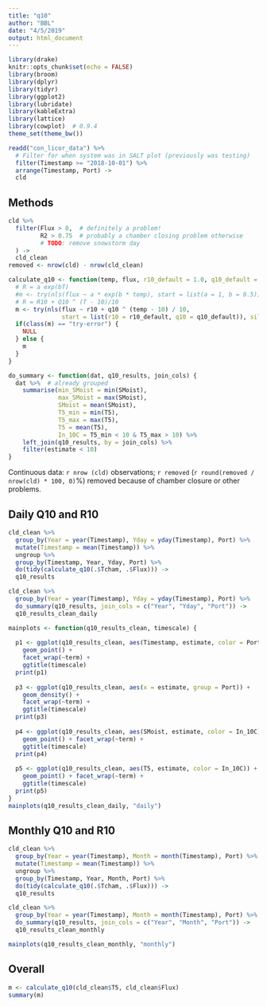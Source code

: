 ```yaml
---
title: "q10"
author: "BBL"
date: "4/5/2019"
output: html_document
---
```


```r
library(drake)
knitr::opts_chunk$set(echo = FALSE)
library(broom)
library(dplyr)
library(tidyr)
library(ggplot2)
library(lubridate)
library(kableExtra)
library(lattice)
library(cowplot)  # 0.9.4
theme_set(theme_bw())

readd("con_licor_data") %>% 
  # Filter for when system was in SALT plot (previously was testing)
  filter(Timestamp >= "2018-10-01") %>% 
  arrange(Timestamp, Port) ->
  cld
```

## Methods

```r
cld %>% 
  filter(Flux > 0,  # definitely a problem!
         R2 > 0.75  # probably a chamber closing problem otherwise
         # TODO: remove snowstorm day
  ) ->
  cld_clean
removed <- nrow(cld) - nrow(cld_clean)

calculate_q10 <- function(temp, flux, r10_default = 1.0, q10_default = 2.0) {
  # R = a exp(bT)
  #m <- try(nls(flux ~ a * exp(b * temp), start = list(a = 1, b = 0.5)))
  # R = R10 + Q10 ^ (T - 10)/10
  m <- try(nls(flux ~ r10 + q10 ^ (temp - 10) / 10, 
               start = list(r10 = r10_default, q10 = q10_default)), silent = TRUE)
  if(class(m) == "try-error") {
    NULL   
  } else {
    m
  }
}

do_summary <- function(dat, q10_results, join_cols) {
  dat %>%  # already grouped
    summarise(min_SMoist = min(SMoist),
              max_SMoist = max(SMoist),
              SMoist = mean(SMoist),
              T5_min = min(T5),
              T5_max = max(T5),
              T5 = mean(T5),
              In_10C = T5_min < 10 & T5_max > 10) %>% 
    left_join(q10_results, by = join_cols) %>% 
    filter(estimate < 10) 
}
```

Continuous data: `r nrow (cld)` observations; `r removed` (`r round(removed / nrow(cld) * 100, 0)`%) removed because of chamber closure or other problems.

## Daily Q10 and R10

```r
cld_clean %>% 
  group_by(Year = year(Timestamp), Yday = yday(Timestamp), Port) %>% 
  mutate(Timestamp = mean(Timestamp)) %>% 
  ungroup %>% 
  group_by(Timestamp, Year, Yday, Port) %>% 
  do(tidy(calculate_q10(.$Tcham, .$Flux))) ->
  q10_results

cld_clean %>% 
  group_by(Year = year(Timestamp), Yday = yday(Timestamp), Port) %>% 
  do_summary(q10_results, join_cols = c("Year", "Yday", "Port")) ->
  q10_results_clean_daily

mainplots <- function(q10_results_clean, timescale) {
  
  p1 <- ggplot(q10_results_clean, aes(Timestamp, estimate, color = Port)) + 
    geom_point() + 
    facet_wrap(~term) +
    ggtitle(timescale)
  print(p1)
  
  p3 <- ggplot(q10_results_clean, aes(x = estimate, group = Port)) + 
    geom_density() + 
    facet_wrap(~term) +
    ggtitle(timescale)
  print(p3)
  
  p4 <- ggplot(q10_results_clean, aes(SMoist, estimate, color = In_10C)) +
    geom_point() + facet_wrap(~term) +
    ggtitle(timescale)
  print(p4)
  
  p5 <- ggplot(q10_results_clean, aes(T5, estimate, color = In_10C)) +
    geom_point() + facet_wrap(~term) +
    ggtitle(timescale)
  print(p5)
}
mainplots(q10_results_clean_daily, "daily")
```

## Monthly Q10 and R10

```r
cld_clean %>% 
  group_by(Year = year(Timestamp), Month = month(Timestamp), Port) %>% 
  mutate(Timestamp = mean(Timestamp)) %>% 
  ungroup %>% 
  group_by(Timestamp, Year, Month, Port) %>% 
  do(tidy(calculate_q10(.$Tcham, .$Flux))) ->
  q10_results

cld_clean %>% 
  group_by(Year = year(Timestamp), Month = month(Timestamp), Port) %>% 
  do_summary(q10_results, join_cols = c("Year", "Month", "Port")) ->
  q10_results_clean_monthly

mainplots(q10_results_clean_monthly, "monthly")
```


## Overall

```r
m <- calculate_q10(cld_clean$T5, cld_clean$Flux)
summary(m)
```


